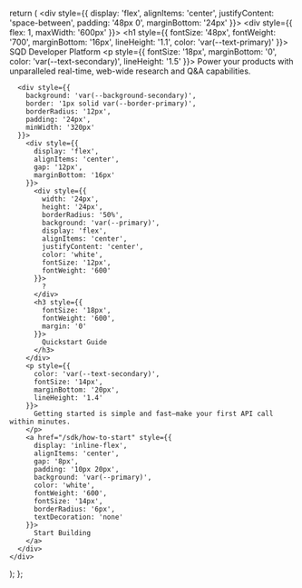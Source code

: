   return (
    <div style={{
      display: 'flex',
      alignItems: 'center',
      justifyContent: 'space-between',
      padding: '48px 0',
      marginBottom: '24px'
    }}>
      <div style={{ flex: 1, maxWidth: '600px' }}>
        <h1 style={{
          fontSize: '48px',
          fontWeight: '700',
          marginBottom: '16px',
          lineHeight: '1.1',
          color: 'var(--text-primary)'
        }}>
          SQD Developer Platform
        </h1>
        <p style={{
          fontSize: '18px',
          marginBottom: '0',
          color: 'var(--text-secondary)',
          lineHeight: '1.5'
        }}>
          Power your products with unparalleled real-time, web-wide research and Q&A capabilities.
        </p>
      </div>
      
      <div style={{
        background: 'var(--background-secondary)',
        border: '1px solid var(--border-primary)',
        borderRadius: '12px',
        padding: '24px',
        minWidth: '320px'
      }}>
        <div style={{
          display: 'flex',
          alignItems: 'center',
          gap: '12px',
          marginBottom: '16px'
        }}>
          <div style={{
            width: '24px',
            height: '24px',
            borderRadius: '50%',
            background: 'var(--primary)',
            display: 'flex',
            alignItems: 'center',
            justifyContent: 'center',
            color: 'white',
            fontSize: '12px',
            fontWeight: '600'
          }}>
            ?
          </div>
          <h3 style={{
            fontSize: '18px',
            fontWeight: '600',
            margin: '0'
          }}>
            Quickstart Guide
          </h3>
        </div>
        <p style={{
          color: 'var(--text-secondary)',
          fontSize: '14px',
          marginBottom: '20px',
          lineHeight: '1.4'
        }}>
          Getting started is simple and fast—make your first API call within minutes.
        </p>
        <a href="/sdk/how-to-start" style={{
          display: 'inline-flex',
          alignItems: 'center',
          gap: '8px',
          padding: '10px 20px',
          background: 'var(--primary)',
          color: 'white',
          fontWeight: '600',
          fontSize: '14px',
          borderRadius: '6px',
          textDecoration: 'none'
        }}>
          Start Building
        </a>
      </div>
    </div>
  );
};
